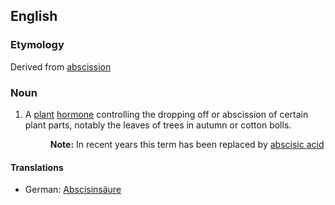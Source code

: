 ==English==
===Etymology===
Derived from [[abscission]]

===Noun===
#A [[plant]] [[hormone]] controlling the dropping off or abscission of certain plant parts, notably the leaves of trees in autumn or cotton bolls.
#:'''Note:''' In recent years this term has been replaced by [[abscisic acid]]

====Translations====
{{top}}
* German: [[Abscisinsäure]] {{f}}
{{bottom}}
